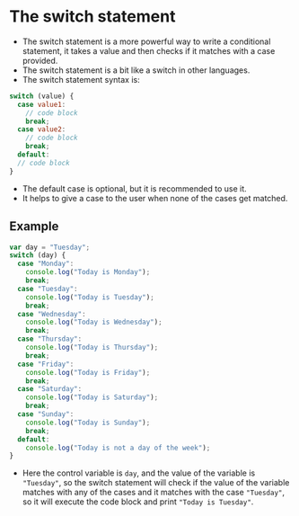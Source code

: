 # The switch statement

- The switch statement is a more powerful way to write a conditional statement, it takes a value and then checks if it matches with a case provided.
- The switch statement is a bit like a switch in other languages.
- The switch statement syntax is:

```js
switch (value) {
  case value1:
    // code block
    break;
  case value2:
    // code block
    break;
  default:
  // code block
}
```

- The default case is optional, but it is recommended to use it.
- It helps to give a case to the user when none of the cases get matched.

## Example

```js
var day = "Tuesday";
switch (day) {
  case "Monday":
    console.log("Today is Monday");
    break;
  case "Tuesday":
    console.log("Today is Tuesday");
    break;
  case "Wednesday":
    console.log("Today is Wednesday");
    break;
  case "Thursday":
    console.log("Today is Thursday");
    break;
  case "Friday":
    console.log("Today is Friday");
    break;
  case "Saturday":
    console.log("Today is Saturday");
    break;
  case "Sunday":
    console.log("Today is Sunday");
    break;
  default:
    console.log("Today is not a day of the week");
}
```

- Here the control variable is `day`, and the value of the variable is `"Tuesday"`, so the switch statement will check if the value of the variable matches with any of the cases and it matches with the case `"Tuesday"`, so it will execute the code block and print `"Today is Tuesday"`.

